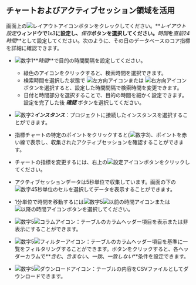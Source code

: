 ## チャートおよびアクティブセッション領域を活用

画面上の![レイアウトアイコン](/img/ico-layout-set.svg)ボタンをクレックしてください。**_レイアウト設定_**ウィンドウで**_1x3_**に設定し、**_保存_**ボタンを選択してください。**_時間_**を**_直前24時間_**として設定してください。次のように、その日のデータベースのコア指標を詳細に確認できます。

<ProdImg img='db-count-trend-1x3.png' desc='カウント推移' />

- ![数字1](/img/number-01.png)**_時間_**で目的の時間間隔を設定してください。

  - 緑色のアイコンをクリックすると、検索時間を選択できます。
  - 検索時間を選択した状態で ![左方向アイコン](/img/left-arrow.svg)または ![右方向アイコン](/img/right-arrow.svg)ボタンを選択すると、設定した時間間隔で検索時間を変更できます。
  - 日付と時間部分を選択することで、目的の時間を細かく設定できます。 設定を完了した後 **_確認_** ボタンを選択してください。

- ![数字2](/img/number-02.png)**_インスタンス_**：プロジェクトに接続したインスタンスを選択することができます。

- 指標チャートの特定のポイントをクリックすると(![数字3](/img/number-03.png))、ポイントを赤い線で表示し、収集されたアクティブセッションを確認することができます。 

- チャートの指標を変更するには、右上の![設定アイコン](/img/ico-setting.svg)ボタンをクリックしてください。 

- アクティブセッションデータは5秒単位で収集しています。画面の下の![数字4](/img/number-04.png)5秒単位のセルを選択してデータを表示することができます。

- 1分単位で時間を移動するには![数字5](/img/number-05.png)![以前の時間アイコン](/img/ico-left-time.svg)または![以降の時間アイコン](/img/ico-right-time.svg)ボタンを選択してください。

- ![数字5](/img/number-05.png)![コラムアイコン](/img/ico-column.svg)：テーブルのカラムヘッダー項目を表示または非表示にすることができます。

- ![数字5](/img/number-05.png)![フィルターアイコン](/img/ico-filter.svg)：テーブルのカラムヘッダー項目を基準に一覧をフィルタリングすることができます。ボタンをクリックすると、各ヘッダーカラムで**_含む_**、**_含まない_**、**_一致_**、**_一致しない_**条件を設定できます。

- ![数字5](/img/number-05.png)![ダウンロードアイコン](/img/ico-download.svg)：テーブルの内容をCSVファイルとしてダウンロードできます。

